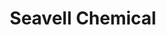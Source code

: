 ---
title: "Seavell Chemical"
meta_title: "Seavell Chemical craft"
description: "Craft de Seavell Chemical"
rank: "s"
draft: false
name: "Seavell Chemical"
recipe_img: "https://wiki.pokexgames.com/images/3/39/Seavell_Chemical2.png"
level: 100
craft_time: 60
result: 1
value_npc: 1
ingredients:
  - name: "Pure Strong Grass"
    quantity: 40
    item_img: "https://wiki.pokexgames.com/images/6/63/Pure_Strong_Grass.png"
    value_npc: 1
  - name: "Water Pendant"
    quantity: 30
    item_img: "https://wiki.pokexgames.com/images/2/27/WaterPendant.png"
    value_npc: 1
  - name: "Water Plant"
    quantity: 15
    item_img: "https://wiki.pokexgames.com/images/8/89/Water_Plant.png"
    value_npc: 1
  - name: "Ice Orb"
    quantity: 30
    item_img: "https://wiki.pokexgames.com/images/f/f6/IceOrb.png"
    value_npc: 1
  - name: "Ice Blocks"
    quantity: 20
    item_img: "https://wiki.pokexgames.com/images/e/e2/Ice_Blocks.png"
    value_npc: 1
  - name: "Ice Bra"
    quantity: 1
    item_img: "https://wiki.pokexgames.com/images/3/3e/Ice_Bra.png"
    value_npc: 1
---
